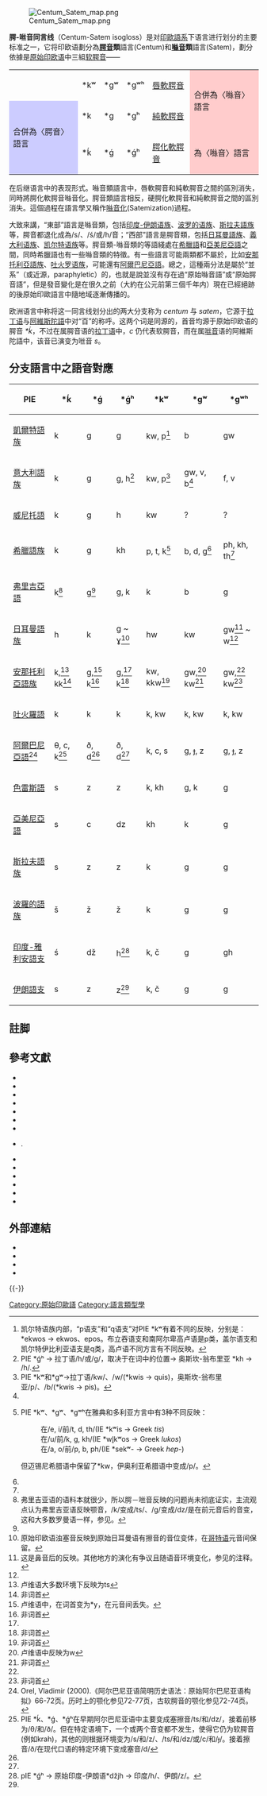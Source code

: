 {{NoteTA
|1=腭
}}

[[File:Centum_Satem_map.png|thumb]]

'''腭-咝音同言线'''（Centum-Satem isogloss）是对[[印歐語系|印歐語系]]下语言进行划分的主要标准之一，它将印欧语劃分為'''[[腭音|腭音]]類'''語言(Centum)和'''[[噝音|噝音]]類'''語言(Satem)，劃分依據是[[原始印欧语|原始印欧语]]中三組[[软腭音|软腭音]]——

{| class="wikitable"
| || *kʷ || *gʷ || *gʷʰ || [[唇化|唇軟腭音]]
|rowspan="2" style="background: #fcc;"| 合併為〈噝音〉語言
|-
|rowspan="2" style="background: #ccf;"| 合併為〈腭音〉語言
| *k || *g || *gʰ || [[軟腭音|純軟腭音]]
|-
| *ḱ || *ǵ || *ǵʰ || [[腭化|腭化軟腭音]]
| style="background: #fcc;"| {{le|齒擦音化|assibilation}}為〈噝音〉語言
|}

在后继语言中的表现形式。噝音類語言中，唇軟腭音和純軟腭音之間的區別消失，同時將腭化軟腭音噝音化。腭音類語言相反，硬腭化軟腭音和純軟腭音之間的區別消失。這個過程在語言學又稱作[[噝音化|噝音化]](Satemization)過程。

大致來講，“東部”語言是噝音類，包括[[印度-伊朗语族|印度-伊朗语族]]、[[波罗的语族|波罗的语族]]、[[斯拉夫語族|斯拉夫語族]]等，腭音都退化成為/s/、/ś/或/h/音；“西部”語言是腭音類，包括[[日耳曼語族|日耳曼語族]]、[[義大利语族|義大利语族]]、[[凯尔特语族|凯尔特语族]]等。腭音類-噝音類的等語綫處在[[希臘語|希臘語]]和[[亞美尼亞語|亞美尼亞語]]之間，同時希臘語也有一些噝音類的特徵。有一些語言可能兩類都不屬於，比如[[安那托利亞語族|安那托利亞語族]]、[[吐火罗语族|吐火罗语族]]，可能還有[[阿爾巴尼亞語|阿爾巴尼亞語]]。總之，這種兩分法是屬於“並系”（或近源，paraphyletic）的，也就是說並沒有存在過“原始噝音語”或“原始腭音語”，但是發音變化是在很久之前（大約在公元前第三個千年内）現在已經絕跡的後原始印歐語言中隨地域逐漸傳播的。

欧洲语言中称将这一同言线划分出的两大分支称为 ''centum'' 与 ''satem''，它源于[[拉丁语|拉丁语]]与[[阿維斯陀語|阿維斯陀語]]中对“百”的称呼。这两个词是同源的，首音均源于原始印欧语的腭音 ''*ḱ''，不过在属腭音语的[[拉丁语|拉丁语]]中，''c'' 仍代表软腭音，而在属[[咝音|咝音]]语的阿維斯陀語中，该音已演变为咝音 ''s''。

==分支語言中之語音對應==

{| class=wikitable
!PIE ||*ḱ||*ǵ||*ǵʰ||*kʷ||*gʷ||*gʷʰ
|-
![[凱爾特語族|凱爾特語族]]
|k||g||g||kw, p<ref group="*">凯尔特语族内部，“p语支”和“q语支”对PIE *kʷ有着不同的反映，分别是：*ekwos → ekwos、epos。布立吞语支和南阿尔卑高卢语是p类，盖尔语支和凯尔特伊比利亚语支是q类，高卢语不同方言有不同反映。</ref>||b||gw
|-
![[意大利語族|意大利語族]]
|k||g||g, h<ref group="*">PIE *ǵʰ → 拉丁语/h/或/ɡ/，取决于在词中的位置→ 奥斯坎-翁布里亚 *kh → /h/.</ref>||kw, p<ref group="*" name="Latin kw">PIE *kʷ和*gʷ→拉丁语/kw/、/w/(*kwis → quis)，奥斯坎-翁布里亚/p/、/b/(*kwis → pis)。</ref>||gw, v, b<ref group="*" name="Latin kw"/>||f, v
|-
![[威尼托語|威尼托語]]
|k||g||h||kw||?||?
|-
![[希臘語族|希臘語族]]
|k||g||kh||p, t, k<ref group="*" name="Greek kw">PIE *kʷ、*gʷ、*gʷʰ在雅典和多利亚方言中有3种不同反映：
:在/e, i/前/t, d, th/(IE *kʷis → Greek ''tis'')
:在/u/前/k, ɡ, kh/(IE *wl̥kʷos → Greek ''lukos'')
:在/a, o/前/p, b, ph/(IE *sekʷ- → Greek ''hep-'')
但迈锡尼希腊语中保留了*kw，伊奥利亚希腊语中变成/p/。</ref>||b, d, g<ref group="*" name="Greek kw"/>||ph, kh, th<ref group="*" name="Greek kw"/>
|-
![[弗里吉亞語|弗里吉亞語]]
|k<ref group="*" name="Phrygian">弗里吉亚语的语料本就很少，所以腭－咝音反映的问题尚未彻底证实，主流观点认为弗里吉亚语反映颚音，/k/变成/ts/、/ɡ/变成/dz/是在前元音后的音变，这和大多数罗曼语一样，参见{{slink|弗里吉亚语|音系}}。</ref>||g<ref group="*" name="Phrygian"/>||g, k||k||b||g
|-
![[日耳曼語族|日耳曼語族]]
|h||k||g ~ ɣ<ref group="*" name="Germanic voiced">原始印欧语浊塞音反映到原始日耳曼语有擦音的音位变体，在[[哥特语|哥特语]]元音间保留。</ref>||hw||kw||gw<ref group="*" name="Germanic gw">这是鼻音后的反映。其他地方的演化有争议且随语音环境变化，参见{{slink|格林定律|例子}}的注释。</ref> ~ w<ref group="*" name="Germanic voiced"/>
|-
![[安那托利亞語族|安那托利亞語族]]
|k,<ref group="*">卢维语大多数环境下反映为ts</ref> kk<ref group="*" name="Anatolian fortis">非词首</ref>||g,<ref group="*" name="Luvic voiced g">卢维语中，在词首变为*y，在元音间丢失。</ref> k<ref group="*" name="Anatolian lenis">非词首</ref>||g,<ref group="*" name="Luvic voiced g"/> k<ref group="*" name="Anatolian lenis">非词首</ref>||kw, kkw<ref group="*" name="Anatolian fortis">非词首</ref>||gw,<ref group="*" name="Luvic voiced gw">卢维语中反映为w</ref> kw<ref group="*" name="Anatolian lenis">非词首</ref>||gw,<ref group="*" name="Luvic voiced gw"/> kw<ref group="*" name="Anatolian lenis">非词首</ref>
|-
![[吐火羅語|吐火羅語]]
|k||k||k||k, kw||k, kw||k, kw
|-
![[阿爾巴尼亞語|阿爾巴尼亞語]]<ref>Orel, Vladimir (2000).《阿尔巴尼亚语简明历史语法：原始阿尔巴尼亚语构拟》66-72页。历时上的颚化参见72-77页，古软腭音的颚化参见72-74页。</ref> 
|θ, c, k<ref group="*" name="thentum">PIE *ḱ、*ǵ、*ǵʰ在早期阿尔巴尼亚语中主要变成塞擦音/ts/和/dz/，接着前移为/θ/和/ð/。但在特定语境下，一个或两个音变都不发生，使得它仍为软腭音(例如krah)，其他的则根据环境变为/s/和/z/、/ts/和/dz/或/c/和/ɟ/。接着擦音/ð/在现代口语的特定环境下变成塞音/d/</ref>||ð, d<ref group="*" name="thentum"/> ||ð, d<ref group="*" name="thentum"/>||k, c, s||g, ɟ, z||g, ɟ, z
|-
![[色雷斯語|色雷斯語]]
|s||z||z||k, kh||g, k||g
|-
![[亞美尼亞語|亞美尼亞語]]
|s||c||dz||kh||k||g
|-
![[斯拉夫語族|斯拉夫語族]]
|s||z||z||k||g||g
|-
![[波羅的語族|波羅的語族]]
|š||ž||ž||k||g||g
|-
![[印度-雅利安語支|印度-雅利安語支]]
|ś||dž||h<ref group="*" name="II *gjh">pIE *ǵʰ → 原始印度-伊朗语*džjh → 印度/h/、伊朗/z/。</ref>||k, č||g||gh
|-
![[伊朗語支|伊朗語支]]
|s||z||z<ref group="*" name="II *gjh"/>||k, č||g||g
|}

==註脚==
{{refbegin|2}}
<references group="*"/>
{{refend}}

==參考文獻==
{{refbegin|2}}
* {{cite book|title=Grundriss der Vergleichenden Grammatik der indogermanischen Sprachen|first=Karl|last=Brugmann|authorlink=Karl Brugmann|language=de|volume=Erster Band|location=Strassburg|publisher=Karl J. Trübner|year=1886|ref=CITEREFBrugmann1886}}
* {{cite book|title=Grundriss der vergleichenden grammatik der indogermanischen sprachen |first=Karl |last=Brugmann|first2=Berthold |last2=Delbrück|location=Strassburg|publisher= K.J. Trübner|year=1897–1916|edition=2nd|volume=Volume I Part 1}}
* {{cite book|title=Indo-European Language and Culture: An Introduction |first=Benjamin W. |last=Fortson|location=Chichester, U.K.; Malden, MA|publisher=Wiley-Blackwell|year=2010|edition=2nd|series=Blackwell Textbooks in Linguistics|ref=CITEREFFortson2010}}
* {{cite web | authorlink = Frederik Kortlandt | first = Frederik | last = Kortlandt | url = http://www.kortlandt.nl/publications/art130e.pdf | title = General Linguistics & Indo-European Reconstruction | year = 1993 | format = [[PDF|PDF]] | publisher = Frederik Kortlandt | ref = CITEREFKortlandt1993 | accessdate = 30 November 2009 | archive-date = 2011-06-08 | archive-url = https://web.archive.org/web/20110608062414/http://www.kortlandt.nl/publications/art130e.pdf | dead-url = yes }}
* {{cite book|title=Theoretical Bases of Indo-European Linguistics|first=Winfred Philipp|last=Lehmann|year=1993|publisher=Taylor & Francis Group|ref=CITEREFLehmann1993}}
* {{cite book|title=An introduction to the languages of the world |url=https://archive.org/details/introductiontola0000lyov |first=Anatole |last=Lyovin|location=New York |publisher=Oxford University Press|year=1997|ref=CITEREFLyovin1997}}
* {{cite encyclopedia|title=Proto-Indo-European|encyclopedia=Encyclopedia of Indo-European Culture|editor-first=J.P.|editor-last=Mallory|editor2-first=D.Q.|editor2-last=Adams|year=1997|id=ISBN 1-884964-98-2|publisher=Fitzroy Dearborn Publishers|location=London, Chicago}}
* {{citation| url=http://www.linguistics.ucla.edu/people/Melchert/gscowgill.pdf |first=Craig |last=Melchert |authorlink=Craig Melchert |accessdate=28 November 2009 |work= Studies in Memory of [[Warren_Cowgill|Warren Cowgill]] |title=PIE velars in Luvian |year=1987 |pages=182–204 |format=PDF|ref=CITEREFMelchert1987}}.
* {{cite journal|first=Edmund |last=Remys|title=General distinguishing features of various Indo-European languages and their relationship to Lithuanian|journal=[[Indogermanische_Forschungen|Indogermanische Forschungen]] (IF)|volume=112|year=2007|pages=244–276|ref=CITEREFRemys2007}}
* {{cite book|url=http://books.google.ca/books?id=R645AAAAIAAJ&pg=PA107|last= Renfrew|first=Colin |authorlink=Colin Renfrew, Baron Renfrew of Kaimsthorn|title=Archaeology and language|year=1990|publisher=Cambridge University Press|location=Cambridge|ref=CITEREFRenfrew1990 | isbn=9780521386753}}
* {{cite book|first=August|last=Schleicher|authorlink=奥古斯特·施莱谢尔|title=Compendium der vergleichenden grammatik der indogermanischen sprachen|url=https://archive.org/details/compendiumderve07schlgoog|language=de|location=Weimar|publisher=Hermann Böhlau|year=1871|ref=CITEREFSchleicher1871}}
* {{cite journal|first=G.R.|last=Solta|authorlink=G. R. Solta|title=Palatalisierung und Labialisierung|language=de|journal=[[Indogermanische_Forschungen|Indogermanische Forschungen]] (IF)|volume=70|year=1965|pages=276–315|ref=CITEREFSolta1965}}
* {{cite book|title=Introduction to Indo-European Linguistics|first=Oswald J. L. |last=Szemerényi|location=Oxford [u.a.]|publisher=Oxford University Press|year=1990|ref=CITEREFSzemerényi1990}}
* {{cite book|title=Über Methode und Ergebnisse der arischen (indogermanischen) Alterthumswissenshaft |url=https://archive.org/details/bermethodeunde00brad |first=Peter |last=von Bradke|language=de|year=1890|location=Giessen|publisher=J. Ricker'che Buchhandlung|ref=CITEREFvon Bradke1890}}
{{refend}}

==外部連結==
{{refbegin}}
* {{cite web|title=Inferring Prehistory from Language Genealogy|first=James|last=Allen|url=http://james.fabpedigree.com/lmclade.htm|publisher=James Allen|accessdate=5 December 2009}}
* {{cite web|title=Centum and satem Languages|url=http://popgen.well.ox.ac.uk/eurasia/htdocs/anderson.html|first=Deborah|last=Anderson|publisher=EurAsia '98|accessdate=5 December 2009|deadurl=yes|archiveurl=https://web.archive.org/web/20090216042336/http://popgen.well.ox.ac.uk/eurasia/htdocs/anderson.html|archivedate=2009-02-16}}
* {{cite web|first=Maximilian O.|last=Baldia|title=Tombs and the Indo-European Homeland|year=2006|publisher=The Comparative Archaeology Web|url=http://www.comp-archaeology.org/18LINGUI.htm|accessdate=27 November 2009|deadurl=yes|archiveurl=https://web.archive.org/web/20090818002723/http://www.comp-archaeology.org/18LINGUI.htm|archivedate=2009-08-18}}
* {{cite web|first=L. Kip|last=Wheeler|title=The Indo-European Family of Languages|url=http://web.cn.edu/KWHEELER/IE_Main.html|accessdate=5 December 2009|publisher=L. Kip Wheeler}}
{{refend}}
{{-}}
{{Proto-Indo-European language}}

[[Category:原始印歐語|Category:原始印歐語]]
[[Category:語言類型學|Category:語言類型學]]